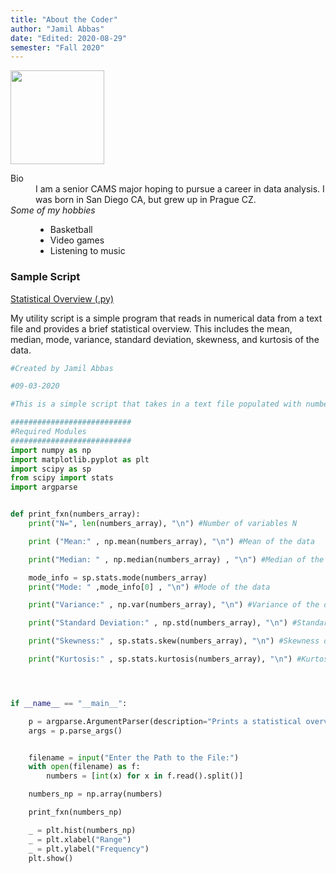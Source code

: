 ```yaml
---
title: "About the Coder"
author: "Jamil Abbas"
date: "Edited: 2020-08-29"
semester: "Fall 2020"
---
```


![](https://www.spalding.com/dw/image/v2/ABAH_PRD/on/demandware.static/-/Sites-masterCatalog_SPALDING/default/dwd21974bc/images/hi-res/74876E_FRONT.jpg?sw=555&sh=689&sm=cut&sfrm=jpg){width=150 height=150}

Bio
:   I am a senior CAMS major hoping to pursue a career in data analysis. I was born in San Diego CA, but grew up in Prague CZ.


*Some of my hobbies*
:   - Basketball
    - Video games
    - Listening to music


### Sample Script
[Statistical Overview (.py)](scripts/statistical_overview.py)

My utility script is a simple program that reads in numerical data from a text file and provides a brief statistical overview. This includes the mean, median, mode, variance, standard deviation, skewness, and kurtosis of the data.  

```python
#Created by Jamil Abbas

#09-03-2020

#This is a simple script that takes in a text file populated with numbers and returns a statistical overview

###########################
#Required Modules
###########################
import numpy as np
import matplotlib.pyplot as plt
import scipy as sp
from scipy import stats
import argparse


def print_fxn(numbers_array):
    print("N=", len(numbers_array), "\n") #Number of variables N

    print ("Mean:" , np.mean(numbers_array), "\n") #Mean of the data

    print("Median: " , np.median(numbers_array) , "\n") #Median of the data

    mode_info = sp.stats.mode(numbers_array)
    print("Mode: " ,mode_info[0] , "\n") #Mode of the data

    print("Variance:" , np.var(numbers_array), "\n") #Variance of the data

    print("Standard Deviation:" , np.std(numbers_array), "\n") #Standard deviation of the data

    print("Skewness:" , sp.stats.skew(numbers_array), "\n") #Skewness of the data

    print("Kurtosis:" , sp.stats.kurtosis(numbers_array), "\n") #Kurtosis of the data




if __name__ == "__main__":

    p = argparse.ArgumentParser(description="Prints a statistical overview of numerical data read in through a text file.")
    args = p.parse_args()


    filename = input("Enter the Path to the File:")
    with open(filename) as f:
        numbers = [int(x) for x in f.read().split()]

    numbers_np = np.array(numbers)

    print_fxn(numbers_np)

    _ = plt.hist(numbers_np)
    _ = plt.xlabel("Range")
    _ = plt.ylabel("Frequency")
    plt.show()

```
